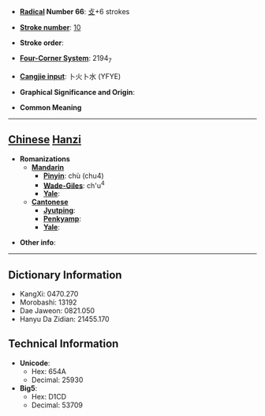 * '''[[Wiktionary:Chinese radical index| Radical]] Number 66''': [[Wiktionary:Chinese radical index 攴|攴]]+6 strokes

* '''[[Wiktionary:Chinese total strokes index|Stroke number]]''': [[Wiktionary:Chinese total strokes index 10|10]]

* '''Stroke order''': 

* '''[[Wiktionary:Chinese four corner index|Four-Corner System]]''': 2194<sub>7</sub>

* '''[[Wiktionary:Chinese Cangjie index|Cangjie input]]''': 卜火卜水 (YFYE)

* '''Graphical Significance and Origin''': 

* '''Common Meaning'''

----

== [[Chinese]] [[Hanzi]] ==

* '''Romanizations'''
** '''[[Mandarin]]'''
*** '''[[Pinyin]]''': chù (chu4)
*** '''[[Wade-Giles]]''': ch'u<sup>4</sup>
*** '''[[Yale]]''': 
** '''[[Cantonese]]'''
*** '''[[Jyutping]]''':
*** '''[[Penkyamp]]''': 
*** '''[[Yale]]''': 

* '''Other info''': 

----

== Dictionary Information ==

* KangXi: 0470.270
* Morobashi: 13192
* Dae Jaweon: 0821.050
* Hanyu Da Zidian: 21455.170

== Technical Information ==

* '''Unicode''':
** Hex: 654A
** Decimal: 25930
* '''Big5''':
** Hex: D1CD
** Decimal: 53709